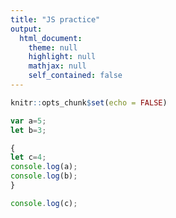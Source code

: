 ```yaml
---
title: "JS practice"
output: 
  html_document:
    theme: null
    highlight: null
    mathjax: null
    self_contained: false
---
```


```r
knitr::opts_chunk$set(echo = FALSE)
```

<!--第一個js-->
```js
var a=5;
let b=3;
```

<!--第二個js--> 
```js
{
let c=4;
console.log(a);
console.log(b);
}
```

<!--第三個js-->
```js
console.log(c);
```

